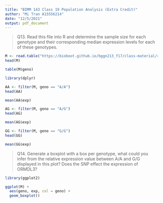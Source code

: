 ```yaml
---
title: "BIMM 143 Class 19 Population Analysis (Extra Credit)"
author: "Mi Tran A15556214"
date: "12/5/2021"
output: pdf_document
---
```

> Q13. Read this file into R and determine the sample size for each genotype and their
corresponding median expression levels for each of these genotypes.

```r
M <- read.table("https://bioboot.github.io/bggn213_f17/class-material/rs8067378_ENSG00000172057.6.txt")
head(M)
```

```r
table(M$geno)
```

```r
library(dplyr)
```
```r
AA <- filter(M, geno == "A/A")
head(AA)
```
```r
mean(AA$exp)
```

```r
AG <- filter(M, geno == "A/G")
head(AG)
```

```r
mean(AG$exp)
```

```r
GG <- filter(M, geno == "G/G")
head(GG)
```
```r
mean(GG$exp)
```

> Q14. Generate a boxplot with a box per genotype, what could you infer from the relative
expression value between A/A and G/G displayed in this plot? Does the SNP effect the
expression of ORMDL3?

```r
library(ggplot2)
```
```r
ggplot(M) + 
  aes(geno, exp, col = geno) + 
  geom_boxplot()
```








